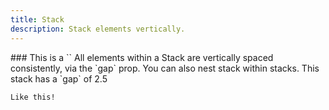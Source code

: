 ```yaml
---
title: Stack
description: Stack elements vertically.
---
```



<Stack>
    ### This is a `<Stack>`
    All elements within a Stack are vertically spaced consistently, via the `gap` prop.
  <Stack gap={2.5}>
    You can also nest stack within stacks. This stack has a `gap` of 2.5

    Like this!
  </Stack>
</Stack>
